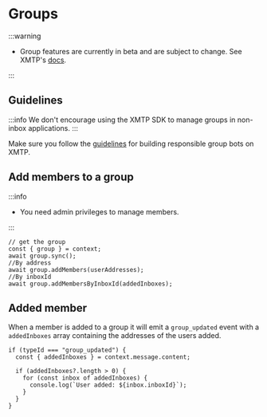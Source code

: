 # Groups

:::warning

- Group features are currently in beta and are subject to change. See XMTP's [docs](https://docs.xmtp.org/groups/build-group-chat).

:::

## Guidelines

:::info
We don't encourage using the XMTP SDK to manage groups in non-inbox applications.
:::

Make sure you follow the [guidelines](/guidelines) for building responsible group bots on XMTP.

## Add members to a group

:::info

- You need admin privileges to manage members.

:::

```tsx
// get the group
const { group } = context;
await group.sync();
//By address
await group.addMembers(userAddresses);
//By inboxId
await group.addMembersByInboxId(addedInboxes);
```

## Added member

When a member is added to a group it will emit a `group_updated` event with a `addedInboxes` array containing the addresses of the users added.

```tsx
if (typeId === "group_updated") {
  const { addedInboxes } = context.message.content;

  if (addedInboxes?.length > 0) {
    for (const inbox of addedInboxes) {
      console.log(`User added: ${inbox.inboxId}`);
    }
  }
}
```
